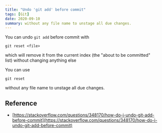 ```yaml
---
title: "Undo 'git add' before commit"
tags: [Git]
date: 2020-09-10
summary: without any file name to unstage all due changes.
---
```


You can undo `git add` before commit with

```
git reset <file>
```

which will remove it from the current index (the "about to be committed" list)
without changing anything else

You can use

```
git reset
```

without any file name to unstage all due changes.

## Reference

- [https://stackoverflow.com/questions/348170/how-do-i-undo-git-add-before-commit](https://stackoverflow.com/questions/348170/how-do-i-undo-git-add-before-commit)